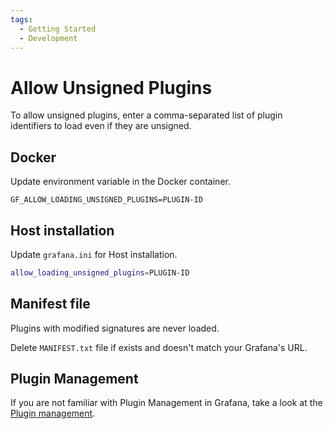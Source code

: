 ```yaml
---
tags:
  - Getting Started
  - Development
---
```


# Allow Unsigned Plugins

To allow unsigned plugins, enter a comma-separated list of plugin identifiers to load even if they are unsigned.

## Docker

Update environment variable in the Docker container.

```docker
GF_ALLOW_LOADING_UNSIGNED_PLUGINS=PLUGIN-ID
```

## Host installation

Update `grafana.ini` for Host installation.

```sh
allow_loading_unsigned_plugins=PLUGIN-ID
```

## Manifest file

Plugins with modified signatures are never loaded.

Delete `MANIFEST.txt` file if exists and doesn't match your Grafana's URL.

## Plugin Management

If you are not familiar with Plugin Management in Grafana, take a look at the [Plugin management](https://grafana.com/docs/grafana/latest/administration/plugin-management/).
